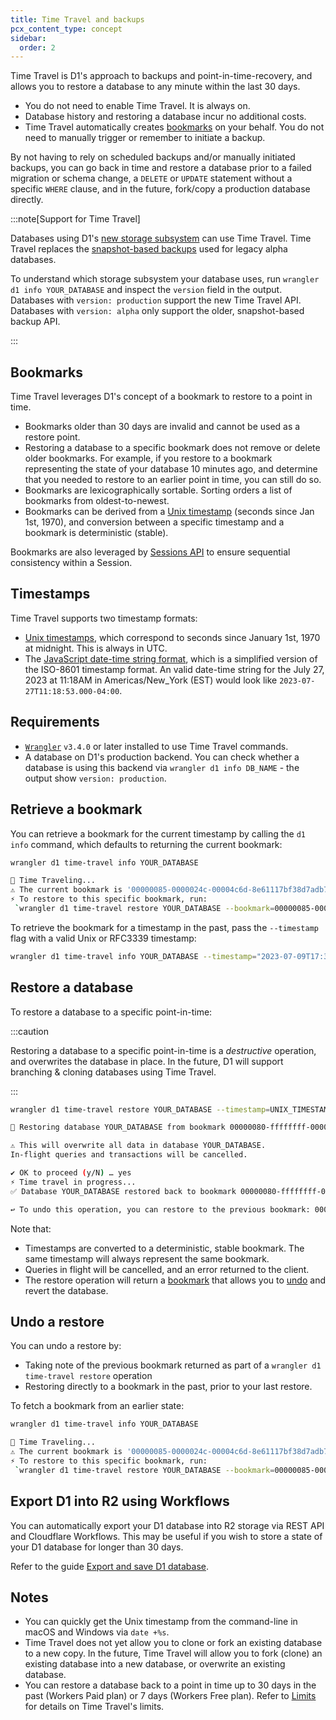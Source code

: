 ```yaml
---
title: Time Travel and backups
pcx_content_type: concept
sidebar:
  order: 2
---
```



Time Travel is D1's approach to backups and point-in-time-recovery, and allows you to restore a database to any minute within the last 30 days.

- You do not need to enable Time Travel. It is always on.
- Database history and restoring a database incur no additional costs.
- Time Travel automatically creates [bookmarks](#bookmarks) on your behalf. You do not need to manually trigger or remember to initiate a backup.

By not having to rely on scheduled backups and/or manually initiated backups, you can go back in time and restore a database prior to a failed migration or schema change, a `DELETE` or `UPDATE` statement without a specific `WHERE` clause, and in the future, fork/copy a production database directly.

:::note[Support for Time Travel]

Databases using D1's [new storage subsystem](https://blog.cloudflare.com/d1-turning-it-up-to-11/) can use Time Travel. Time Travel replaces the [snapshot-based backups](/d1/reference/backups/) used for legacy alpha databases.

To understand which storage subsystem your database uses, run `wrangler d1 info YOUR_DATABASE` and inspect the `version` field in the output. Databases with `version: production` support the new Time Travel API. Databases with `version: alpha` only support the older, snapshot-based backup API.

:::

## Bookmarks

Time Travel leverages D1's concept of a <GlossaryTooltip term="bookmark"> bookmark </GlossaryTooltip> to restore to a point in time. 

- Bookmarks older than 30 days are invalid and cannot be used as a restore point.
- Restoring a database to a specific bookmark does not remove or delete older bookmarks. For example, if you restore to a bookmark representing the state of your database 10 minutes ago, and determine that you needed to restore to an earlier point in time, you can still do so.
- Bookmarks are lexicographically sortable. Sorting orders a list of bookmarks from oldest-to-newest.
- Bookmarks can be derived from a [Unix timestamp](https://en.wikipedia.org/wiki/Unix_time) (seconds since Jan 1st, 1970), and conversion between a specific timestamp and a bookmark is deterministic (stable).

Bookmarks are also leveraged by [Sessions API](/d1/best-practices/read-replication/#sessions-api-examples) to ensure sequential consistency within a Session.

## Timestamps

Time Travel supports two timestamp formats:

- [Unix timestamps](https://developer.mozilla.org/en-US/docs/Glossary/Unix_time), which correspond to seconds since January 1st, 1970 at midnight. This is always in UTC.
- The [JavaScript date-time string format](https://developer.mozilla.org/en-US/docs/Web/JavaScript/Reference/Global_Objects/Date#date_time_string_format), which is a simplified version of the ISO-8601 timestamp format. An valid date-time string for the July 27, 2023 at 11:18AM in Americas/New_York (EST) would look like `2023-07-27T11:18:53.000-04:00`.

## Requirements

- [`Wrangler`](/workers/wrangler/install-and-update/) `v3.4.0` or later installed to use Time Travel commands.
- A database on D1's production backend. You can check whether a database is using this backend via `wrangler d1 info DB_NAME` - the output show `version: production`.

## Retrieve a bookmark

You can retrieve a bookmark for the current timestamp by calling the `d1 info` command, which defaults to returning the current bookmark:

```sh
wrangler d1 time-travel info YOUR_DATABASE
```

```sh output
🚧 Time Traveling...
⚠️ The current bookmark is '00000085-0000024c-00004c6d-8e61117bf38d7adb71b934ebbf891683'
⚡️ To restore to this specific bookmark, run:
 `wrangler d1 time-travel restore YOUR_DATABASE --bookmark=00000085-0000024c-00004c6d-8e61117bf38d7adb71b934ebbf891683`
```

To retrieve the bookmark for a timestamp in the past, pass the `--timestamp` flag with a valid Unix or RFC3339 timestamp:

```sh title="Using an RFC3339 timestamp, including the timezone"
wrangler d1 time-travel info YOUR_DATABASE --timestamp="2023-07-09T17:31:11+00:00"
```

## Restore a database

To restore a database to a specific point-in-time:

:::caution

Restoring a database to a specific point-in-time is a _destructive_ operation, and overwrites the database in place. In the future, D1 will support branching & cloning databases using Time Travel.

:::

```sh
wrangler d1 time-travel restore YOUR_DATABASE --timestamp=UNIX_TIMESTAMP
```

```sh output
🚧 Restoring database YOUR_DATABASE from bookmark 00000080-ffffffff-00004c60-390376cb1c4dd679b74a19d19f5ca5be

⚠️ This will overwrite all data in database YOUR_DATABASE.
In-flight queries and transactions will be cancelled.

✔ OK to proceed (y/N) … yes
⚡️ Time travel in progress...
✅ Database YOUR_DATABASE restored back to bookmark 00000080-ffffffff-00004c60-390376cb1c4dd679b74a19d19f5ca5be

↩️ To undo this operation, you can restore to the previous bookmark: 00000085-ffffffff-00004c6d-2510c8b03a2eb2c48b2422bb3b33fad5
```

Note that:

- Timestamps are converted to a deterministic, stable bookmark. The same timestamp will always represent the same bookmark.
- Queries in flight will be cancelled, and an error returned to the client.
- The restore operation will return a [bookmark](#bookmarks) that allows you to [undo](#undo-a-restore) and revert the database.

## Undo a restore

You can undo a restore by:

- Taking note of the previous bookmark returned as part of a `wrangler d1 time-travel restore` operation
- Restoring directly to a bookmark in the past, prior to your last restore.

To fetch a bookmark from an earlier state:

```sh title: "Get a historical bookmark"
wrangler d1 time-travel info YOUR_DATABASE
```

```sh output
🚧 Time Traveling...
⚠️ The current bookmark is '00000085-0000024c-00004c6d-8e61117bf38d7adb71b934ebbf891683'
⚡️ To restore to this specific bookmark, run:
 `wrangler d1 time-travel restore YOUR_DATABASE --bookmark=00000085-0000024c-00004c6d-8e61117bf38d7adb71b934ebbf891683`
```

## Export D1 into R2 using Workflows

You can automatically export your D1 database into R2 storage via REST API and Cloudflare Workflows. This may be useful if you wish to store a state of your D1 database for longer than 30 days.

Refer to the guide [Export and save D1 database](/workflows/examples/backup-d1/).

## Notes

- You can quickly get the Unix timestamp from the command-line in macOS and Windows via `date +%s`.
- Time Travel does not yet allow you to clone or fork an existing database to a new copy. In the future, Time Travel will allow you to fork (clone) an existing database into a new database, or overwrite an existing database.
- You can restore a database back to a point in time up to 30 days in the past (Workers Paid plan) or 7 days (Workers Free plan). Refer to [Limits](/d1/platform/limits/) for details on Time Travel's limits.
